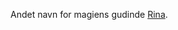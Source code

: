 {{title:Magiens Frue}}
{{author:Laura Holmegaard}}
{{timestamp:2009-08-29T11:37:19Z}}
{{copyright:Magiens Frue}}
Andet navn for magiens gudinde [[Rina]].